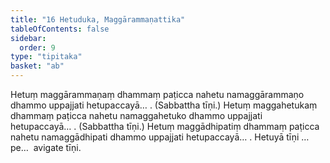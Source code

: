 ```yaml
---
title: "16 Hetuduka, Maggārammaṇattika"
tableOfContents: false
sidebar:
  order: 9
type: "tipitaka"
basket: "ab"
---
```



<DynamicBreadcrumb />

<Division number="24">

<Paragraph number="68">
Hetuṃ maggārammaṇaṃ dhammaṃ paṭicca nahetu namaggārammaṇo dhammo uppajjati hetupaccayā… . (Sabbattha tīṇi.)
</Paragraph>

<Paragraph number="69">
Hetuṃ maggahetukaṃ dhammaṃ paṭicca nahetu namaggahetuko dhammo uppajjati hetupaccayā… . (Sabbattha tīṇi.)
</Paragraph>

<Paragraph number="70">
Hetuṃ maggādhipatiṃ dhammaṃ paṭicca nahetu namaggādhipati dhammo uppajjati hetupaccayā… . Hetuyā tīṇi …pe…  avigate tīṇi.
</Paragraph>
</Division>